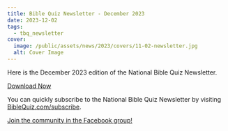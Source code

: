 ```yaml
---
title: Bible Quiz Newsletter - December 2023
date: 2023-12-02
tags:
  - tbq_newsletter
cover:
  image: /public/assets/news/2023/covers/11-02-newsletter.jpg
  alt: Cover Image
---
```


Here is the December 2023 edition of the National Bible Quiz Newsletter.

<a href="https://biblequiz.com/assets/news/2023/12-newsletter.pdf" class="btn btn-primary">Download Now</a>

You can quickly subscribe to the National Bible Quiz Newsletter by visiting [BibleQuiz.com/subscribe](https://biblequiz.com/subscribe/).

[Join the community in the Facebook group!](https://www.facebook.com/groups/agbiblequiz)
